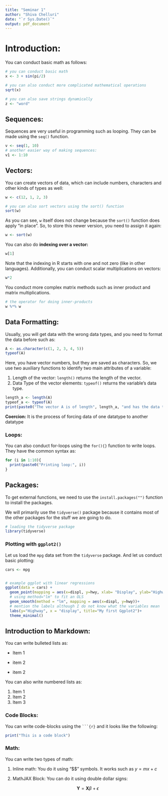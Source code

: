 ```yaml
---
title: "Seminar 1"
author: "Shiva Chelluri"
date: "`r Sys.Date()`"
output: pdf_document
---
```


# Introduction:

You can conduct basic math as follows:

```r
# you can conduct basic math
x <- 3 + sin(pi/2)

# you can also conduct more complicated mathematical operations
sqrt(x)

# you can also save strings dynamically
z <- "word"
```

## Sequences:

Sequences are very useful in programming such as looping. They can be made using the `seq()` function.

```r
v <- seq(1, 10)
# another easier way of making sequences:
v1 <- 1:10
```

## Vectors:

You can create vectors of data, which can include numbers, characters and other kinds of types as well:

```r
w <- c(12, 1, 2, 3)

# you can also sort vectors using the sort() function
sort(w)

```

As you can see, `w` itself does not change because the `sort()` function does apply "in place". So, to store this newer version, you need to assign it again:

```r
w <- sort(w)
```

You can also do **indexing over a vector:**

```r
w[1]
```

Note that the indexing in R starts with one and not zero (like in other languages). Additionally, you can conduct scalar multiplications on vectors:

```r
w*2
```

You conduct more complex matrix methods such as inner product and matrix multiplications.

```r
# the operator for doing inner-products
w %*% w
```

## Data Formatting:

Usually, you will get data with the wrong data types, and you need to format the data before such as:

```r
A <- as.character(c(1, 2, 3, 4, 5))
typeof(A)
```

Here, you have vector numbers, but they are saved as characters. So, we use two auxiliary functions to identify two main attributes of a variable:

1.  Length of the vector: `length()` returns the length of the vector.
2.  Data Type of the vector elements: `typeof()` returns the variable's data type.

```r
length_a <- length(A)
typeof_a <- typeof(A)
print(paste0("The vector A is of length", length_a, "and has the data type of ", typeof(A)))
```

**Coercion:** It is the process of forcing data of one datatype to another datatype

### Loops:

You can also conduct for-loops using the `for(){}` function to write loops. They have the common syntax as:

```r
for (i in 1:10){
  print(paste0("Printing loop:", i))
}
```

## Packages:

To get external functions, we need to use the `install.packages("")` function to install the packages.

We will primarily use the `tidyverse()` package because it contains most of the other packages for the stuff we are going to do.

```r
# loading the tidyverse package
library(tidyverse)
```

### Plotting with `ggplot2()`

Let us load the `mpg` data set from the `tidyverse` package. And let us conduct basic plotting:

```r
cars <- mpg


# example ggplot with linear regressions
ggplot(data = cars) +
  geom_point(mapping = aes(x=displ, y=hwy, xlab= "Display", ylab="Highway"))+
  # using method="lm" to fit an OLS
  geom_smooth(method = "lm", mapping = aes(x=displ, y=hwy))+
  # mention the labels although I do not know what the variables mean
  labs(y="Highway", x = "display", title="My first Ggplot2")+
  theme_minimal()
```

## Introduction to Markdown:

You can write bulleted lists as:

-   Item 1

-   item 2

-   item 2

You can also write numbered lists as:

1.  Item 1
2.  Item 2
3.  Item 3

### Code Blocks:

You can write code-blocks using the ```` ```{r} ```` and it looks like the following:

```r
print("This is a code block")
```

### Math:

You can write two types of math:

1.  Inline math: You do it using "\$\$" symbols. It works such as $y = mx + c$

2.  MathJAX Block: You can do it using double dollar signs:

    $$
    \textbf{Y} = \textbf{X}\beta + \epsilon
    $$\

